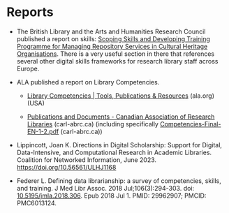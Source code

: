 # Reports {.unnumbered}

- The British Library and the Arts and Humanities Research Council  published a report on skills: [Scoping Skills and Developing Training Programme for Managing Repository Services in Cultural Heritage Organisations](https://eur03.safelinks.protection.outlook.com/?url=https%3A%2F%2Fdoi.org%2F10.23636%2Fnyee-xt63&data=05%7C01%7Cp.a.f.verhaar%40library.leidenuniv.nl%7C8c67963bd3a647e3b5dd08dbb51fc510%7Cca2a7f76dbd74ec091086b3d524fb7c8%7C0%7C0%7C638302921120095919%7CUnknown%7CTWFpbGZsb3d8eyJWIjoiMC4wLjAwMDAiLCJQIjoiV2luMzIiLCJBTiI6Ik1haWwiLCJXVCI6Mn0%3D%7C3000%7C%7C%7C&sdata=Y3sfmGiLDufafFkxbGBAUahgj%2F40nkChK97cH6NqD74%3D&reserved=0). There is a very useful section in there that references several other digital skills frameworks for research library staff across Europe.
 
- ALA published a report on Library Competencies.

    - [Library Competencies | Tools, Publications & Resources](https://eur03.safelinks.protection.outlook.com/?url=https%3A%2F%2Fwww.ala.org%2Ftools%2Fatoz%2Flibrary-competencies&data=05%7C01%7Cp.a.f.verhaar%40library.leidenuniv.nl%7C8c67963bd3a647e3b5dd08dbb51fc510%7Cca2a7f76dbd74ec091086b3d524fb7c8%7C0%7C0%7C638302921120095919%7CUnknown%7CTWFpbGZsb3d8eyJWIjoiMC4wLjAwMDAiLCJQIjoiV2luMzIiLCJBTiI6Ik1haWwiLCJXVCI6Mn0%3D%7C3000%7C%7C%7C&sdata=eWEZNv%2BWKSG54ZP9h2gQZmWRbLuvE15j%2B3mru4oKLjM%3D&reserved=0) (ala.org) (USA)

    - [Publications and Documents   - Canadian Association of Research Libraries](https://eur03.safelinks.protection.outlook.com/?url=https%3A%2F%2Fwww.carl-abrc.ca%2Fpublications-and-documents%2F&data=05%7C01%7Cp.a.f.verhaar%40library.leidenuniv.nl%7C8c67963bd3a647e3b5dd08dbb51fc510%7Cca2a7f76dbd74ec091086b3d524fb7c8%7C0%7C0%7C638302921120252139%7CUnknown%7CTWFpbGZsb3d8eyJWIjoiMC4wLjAwMDAiLCJQIjoiV2luMzIiLCJBTiI6Ik1haWwiLCJXVCI6Mn0%3D%7C3000%7C%7C%7C&sdata=8YKsnGp20%2BAU7WCZEfvWWp5xSD1I15aGJplCZ3djNys%3D&reserved=0) (carl-abrc.ca) (including specifically [Competencies-Final-EN-1-2.pdf](https://eur03.safelinks.protection.outlook.com/?url=https%3A%2F%2Fwww.carl-abrc.ca%2Fwp-content%2Fuploads%2F2020%2F09%2FCompetencies-Final-EN-1-2.pdf&data=05%7C01%7Cp.a.f.verhaar%40library.leidenuniv.nl%7C8c67963bd3a647e3b5dd08dbb51fc510%7Cca2a7f76dbd74ec091086b3d524fb7c8%7C0%7C0%7C638302921120252139%7CUnknown%7CTWFpbGZsb3d8eyJWIjoiMC4wLjAwMDAiLCJQIjoiV2luMzIiLCJBTiI6Ik1haWwiLCJXVCI6Mn0%3D%7C3000%7C%7C%7C&sdata=s0efJowXFt73xguYhhAp8tl2HKLJpIEY6497j2DaR%2FM%3D&reserved=0) (carl-abrc.ca))

- Lippincott, Joan K. Directions in Digital Scholarship: Support for Digital, Data-Intensive, and Computational Research in Academic Libraries. Coalition for Networked Information, June 2023. [https://doi.org/10.56561/ULHJ1168](https://doi.org/10.56561/ULHJ1168)

- Federer L. Defining data librarianship: a survey of competencies, skills, and training. J Med Libr Assoc. 2018 Jul;106(3):294-303. doi: [10.5195/jmla.2018.306](https://doi.org/10.5195/jmla.2018.306). Epub 2018 Jul 1. PMID: 29962907; PMCID: PMC6013124.